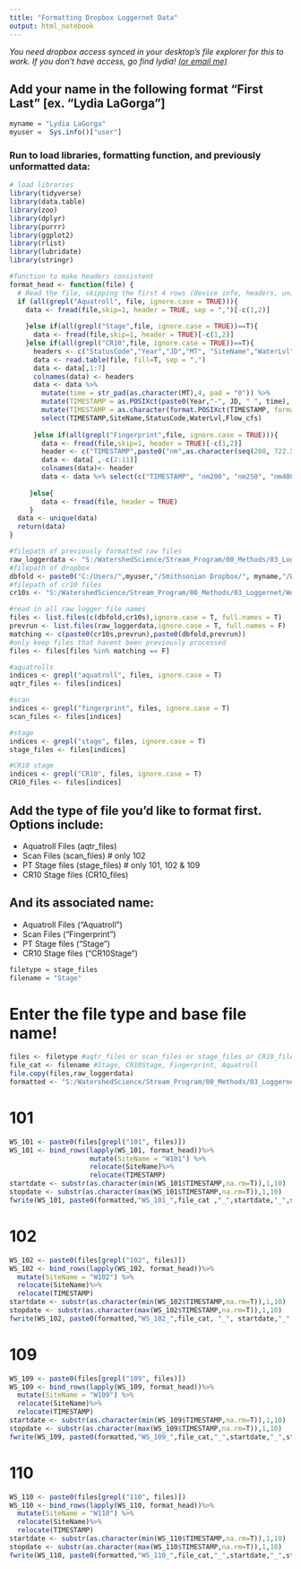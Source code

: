 ```yaml
---
title: "Formatting Dropbox Loggernet Data"
output: html_notebook
---
```


*You need dropbox access synced in your desktop's file explorer for this to work. If you don't have access, go find lydia! [(or email me)](mailto:lagorgal@si.edu)*

## Add your name in the following format "First Last" [ex. "Lydia LaGorga"]

```r
myname = "Lydia LaGorga"
myuser =  Sys.info()["user"]

```

### Run to load libraries, formatting function, and previously unformatted data:

```r
# load libraries
library(tidyverse)
library(data.table)
library(zoo)
library(dplyr)
library(purrr)
library(ggplot2)
library(rlist)
library(lubridate)
library(stringr)

#function to make headers consistent
format_head <- function(file) {
  # Read the file, skipping the first 4 rows (device info, headers, units, blank row)
  if (all(grepl("Aquatroll", file, ignore.case = TRUE))){
    data <- fread(file,skip=1, header = TRUE, sep = ",")[-c(1,2)]
  
    }else if(all(grepl("Stage",file, ignore.case = TRUE))==T){
      data <- fread(file,skip=1, header = TRUE)[-c(1,2)]
    }else if(all(grepl("CR10",file, ignore.case = TRUE))==T){
      headers <- c("StatusCode","Year","JD","MT", "SiteName","WaterLvl","Flow_cfs")
      data <- read.table(file, fill=T, sep = ",")
      data <- data[,1:7]
      colnames(data) <- headers
      data <- data %>%
        mutate(time = str_pad(as.character(MT),4, pad = "0")) %>%
        mutate(TIMESTAMP = as.POSIXct(paste0(Year,"-", JD, " ", time), format = "%Y-%j %H%M"))%>%
        mutate(TIMESTAMP = as.character(format.POSIXct(TIMESTAMP, format="%Y-%m-%d %H:%M:%S")))%>%
        select(TIMESTAMP,SiteName,StatusCode,WaterLvl,Flow_cfs)
        
      }else if(all(grepl("Fingerprint",file, ignore.case = TRUE))){
        data <- fread(file,skip=1, header = TRUE)[-c(1,2)]
        header <- c("TIMESTAMP",paste0("nm",as.character(seq(200, 722.5, 2.5))))
        data <- data[ ,-c(2:11)]
        colnames(data)<- header
        data <- data %>% select(c("TIMESTAMP", "nm200", "nm250", "nm400"))
     
     }else{
        data <- fread(file, header = TRUE)
     }
  data <- unique(data)
  return(data)
}

#filepath of previously formatted raw files
raw_loggerdata <- "S:/WatershedScience/Stream_Program/00_Methods/03_Loggernet/WeirDataWorkflow/0_raw_loggerdata/"
#filepath of dropbox
dbfold <- paste0("C:/Users/",myuser,"/Smithsonian Dropbox/", myname,"/WS_data/archived_data/")
#filepath of cr10 files
cr10s <- "S:/WatershedScience/Stream_Program/00_Methods/03_Loggernet/WeirDataWorkflow/00_rawCR10_nonloggernet/"

#read in all raw logger file names
files <- list.files(c(dbfold,cr10s),ignore.case = T, full.names = T)
prevrun <- list.files(raw_loggerdata,ignore.case = T, full.names = F)
matching <- c(paste0(cr10s,prevrun),paste0(dbfold,prevrun))
#only keep files that havent been previously processed
files <- files[files %in% matching == F]

#aquatrolls
indices <- grepl("aquatroll", files, ignore.case = T)
aqtr_files <- files[indices]

#scan
indices <- grepl("fingerprint", files, ignore.case = T)
scan_files <- files[indices]

#stage
indices <- grepl("stage", files, ignore.case = T)
stage_files <- files[indices]

#CR10 stage
indices <- grepl("CR10", files, ignore.case = T)
CR10_files <- files[indices]
```

## Add the type of file you'd like to format first. Options include:

-   Aquatroll Files (aqtr_files)
-   Scan Files (scan_files) \# only 102
-   PT Stage files (stage_files) \# only 101, 102 & 109
-   CR10 Stage files (CR10_files)

## And its associated name:

-   Aquatroll Files ("Aquatroll")
-   Scan Files ("Fingerprint")
-   PT Stage files ("Stage")
-   CR10 Stage files ("CR10Stage")

```r
filetype = stage_files
filename = "Stage"
```

# Enter the file type and base file name!

```r
files <- filetype #aqtr_files or scan_files or stage_files or CR10_files
file_cat <- filename #Stage, CR10Stage, Fingerprint, Aquatroll
file.copy(files,raw_loggerdata)
formatted <- "S:/WatershedScience/Stream_Program/00_Methods/03_Loggernet/WeirDataWorkflow/1_formatted/"
```

# 101

```r
WS_101 <- paste0(files[grepl("101", files)])
WS_101 <- bind_rows(lapply(WS_101, format_head))%>% 
                    mutate(SiteName = "W101") %>% 
                    relocate(SiteName)%>%
                    relocate(TIMESTAMP)
startdate <- substr(as.character(min(WS_101$TIMESTAMP,na.rm=T)),1,10)
stopdate <- substr(as.character(max(WS_101$TIMESTAMP,na.rm=T)),1,10)
fwrite(WS_101, paste0(formatted,"WS_101_",file_cat ,"_",startdate,"_",stopdate,".csv"))
```

# 102

```r
WS_102 <- paste0(files[grepl("102", files)])
WS_102 <- bind_rows(lapply(WS_102, format_head))%>% 
  mutate(SiteName = "W102") %>% 
  relocate(SiteName)%>%
  relocate(TIMESTAMP)
startdate <- substr(as.character(min(WS_102$TIMESTAMP,na.rm=T)),1,10)
stopdate <- substr(as.character(max(WS_102$TIMESTAMP,na.rm=T)),1,10)
fwrite(WS_102, paste0(formatted,"WS_102_",file_cat, "_", startdate,"_",stopdate,".csv"))
```

# 109

```r
WS_109 <- paste0(files[grepl("109", files)])
WS_109 <- bind_rows(lapply(WS_109, format_head))%>% 
  mutate(SiteName = "W109") %>% 
  relocate(SiteName)%>%
  relocate(TIMESTAMP)
startdate <- substr(as.character(min(WS_109$TIMESTAMP,na.rm=T)),1,10)
stopdate <- substr(as.character(max(WS_109$TIMESTAMP,na.rm=T)),1,10)
fwrite(WS_109, paste0(formatted,"WS_109_",file_cat,"_",startdate,"_",stopdate,".csv"))
```

# 110

```r
WS_110 <- paste0(files[grepl("110", files)])
WS_110 <- bind_rows(lapply(WS_110, format_head))%>% 
  mutate(SiteName = "W110") %>% 
  relocate(SiteName)%>%
  relocate(TIMESTAMP)
startdate <- substr(as.character(min(WS_110$TIMESTAMP,na.rm=T)),1,10)
stopdate <- substr(as.character(max(WS_110$TIMESTAMP,na.rm=T)),1,10)
fwrite(WS_110, paste0(formatted,"WS_110_",file_cat,"_",startdate,"_",stopdate,".csv"))
```

